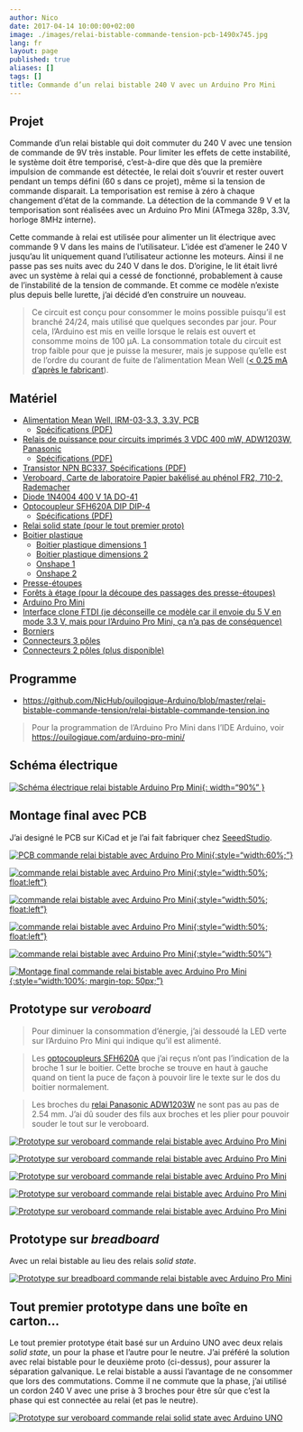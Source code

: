 ```yaml
---
author: Nico
date: 2017-04-14 10:00:00+02:00
image: ./images/relai-bistable-commande-tension-pcb-1490x745.jpg
lang: fr
layout: page
published: true
aliases: []
tags: []
title: Commande d’un relai bistable 240 V avec un Arduino Pro Mini
---
```


## Projet

Commande d’un relai bistable qui doit commuter du 240 V avec une tension de commande de 9V très instable. Pour limiter les effets de cette instabilité, le système doit être temporisé, c’est-à-dire que dès que la première impulsion de commande est détectée, le relai doit s’ouvrir et rester ouvert pendant un temps défini (60 s dans ce projet), même si la tension de commande disparait. La temporisation est remise à zéro à chaque changement d’état de la commande. La détection de la commande 9 V et la temporisation sont réalisées avec un Arduino Pro Mini (ATmega 328p, 3.3V, horloge 8MHz interne).

Cette commande à relai est utilisée pour alimenter un lit électrique avec commande 9 V dans les mains de l’utilisateur. L’idée est d’amener le 240 V jusqu’au lit uniquement quand l’utilisateur actionne les moteurs. Ainsi il ne passe pas ses nuits avec du 240 V dans le dos. D’origine, le lit était livré avec un système à relai qui a cessé de fonctionné, probablement à cause de l’instabilité de la tension de commande. Et comme ce modèle n’existe plus depuis belle lurette, j’ai décidé d’en construire un nouveau.

> Ce circuit est conçu pour consommer le moins possible puisqu’il est branché 24/24, mais utilisé que quelques secondes par jour. Pour cela, l’Arduino est mis en veille lorsque le relais est ouvert et consomme moins de 100 µA. La consommation totale du circuit est trop faible pour que je puisse la mesurer, mais je suppose qu’elle est de l’ordre du courant de fuite de l’alimentation Mean Well ([< 0.25 mA d’après le fabricant][4]).

## Matériel

-   [Alimentation Mean Well, IRM-03-3.3, 3.3V, PCB][3]
    -   [Spécifications (PDF)][4]
-   [Relais de puissance pour circuits imprimés 3 VDC 400 mW, ADW1203W, Panasonic][2]
    -   [Spécifications (PDF)](../../files/2017-04-14-relai-bistable-commande-tension/docs/adw1_eng_tds.pdf)
-   [Transistor NPN BC337, Spécifications (PDF)](../../files/2017-04-14-relai-bistable-commande-tension/docs/BC337-D.PDF)
-   [Veroboard, Carte de laboratoire Papier bakélisé au phénol FR2, 710-2, Rademacher](https://www.distrelec.ch/fr/carte-de-laboratoire-papier-bakelise-au-phenol-fr2-rademacher-710/p/14832982)
-   [Diode 1N4004 400 V 1A DO-41](https://fr.aliexpress.com/item/50pcs-1N4004-400V-1A-DO-41-Axial-Lead-Silicon-Rectifier-Diodes/32464825368.html)
-   [Optocoupleur SFH620A DIP DIP-4][1]
    -   [Spécifications (PDF)](../../files/2017-04-14-relai-bistable-commande-tension/docs/sfh620.pdf)
-   [Relai solid state (pour le tout premier proto)](https://fr.aliexpress.com/item/Industrial-FOTEK-single-phase-solid-state-relay-SSR-25DA-25A-actually-3-32V-DC-TO-24/32621331021.html)
-   [Boitier plastique](https://fr.aliexpress.com/item/Two-colors-plastic-enclosure-diy-project-box-abs-plastic-box-electronics-small-desktop-box-135/32426076659.html)
    -   [Boitier plastique dimensions 1][img_1]
    -   [Boitier plastique dimensions 2][img_2]
    -   [Onshape 1](https://cad.onshape.com/documents/bdfa03cae61f8d99e05c256d/w/6a80dbc21d7d7ec99d4ca430/e/ff237b71c3e3937e7775091c)
    -   [Onshape 2](https://cad.onshape.com/documents/bdfa03cae61f8d99e05c256d/w/6a80dbc21d7d7ec99d4ca430/e/d16ebce6912d78151dce1e60)
-   [Presse-étoupes](https://fr.aliexpress.com/item/PG7-Cable-Glands-Nylon-plastic-waterproof-cable-connectors-spiral-fixed-2013-New-product/1000045565.html)
-   [Forêts à étage (pour la découpe des passages des presse-étoupes)](https://fr.aliexpress.com/item/3pcs-HSS-Steel-Step-Cone-Milling-Cutter-Titanium-Coated-Step-Drill-Cutting-Tools-Bit-Set/32661376446.html)
-   [Arduino Pro Mini](http://www.banggood.com/5Pcs-3_3V-8MHz-ATmega328P-AU-Pro-Mini-Microcontroller-Board-For-Arduino-p-980292.html?p=0431091025639201412F)
-   [Interface clone FTDI (je déconseille ce modèle car il envoie du 5 V en mode 3.3 V, mais pour l’Arduino Pro Mini, ça n’a pas de conséquence)](http://www.miniinthebox.com/fr/programme-downloader-ftdi-basic-usb-a-ttl-ft232-pour-arduino_p903425.html)
-   [Borniers](http://www.banggood.com/20pcs-2-Pin-Plug-in-Screw-Terminal-Block-Connector-5_08mm-Pitch-p-993197.html?p=0431091025639201412F)
-   [Connecteurs 3 pôles](https://fr.aliexpress.com/item/F217-10-sets-ht5-08-3pin-Terminal-plug-type-300V-10A-5-08mm-pitch-connector-pcb/32657384224.html)
-   [Connecteurs 2 pôles (plus disponible)](https://fr.aliexpress.com/item/10-sets-5-08-2pin-Right-angle-Terminal-plug-type-300V-10A-5-08mm-pitch-connector/32787731420.html)


[img_1]: ./images/dimension-boitier-plastique-1.jpg
[img_2]: ./images/dimension-boitier-plastique-2.jpg

## Programme

-   <https://github.com/NicHub/ouilogique-Arduino/blob/master/relai-bistable-commande-tension/relai-bistable-commande-tension.ino>

> Pour la programmation de l’Arduino Pro Mini dans l’IDE Arduino, voir <https://ouilogique.com/arduino-pro-mini/>

## Schéma électrique

[![Schéma électrique relai bistable Arduino Prp Mini][i1]{: width="90%" }][i1]

[i1]: ./images/relai-bistable-commande-tension.sch.svg

## Montage final avec PCB

J’ai designé le PCB sur KiCad et je l’ai fait fabriquer chez [SeeedStudio](https://www.seeedstudio.com/fusion_pcb.html).

[![PCB commande relai bistable avec Arduino Pro Mini][i9]{:style="width:60%;"}][i9]

[i9]: ./images/relai-bistable-commande-tension-007.jpg

[![commande relai bistable avec Arduino Pro Mini][i10]{:style="width:50%; float:left"}][i10]

[i10]: ./images/relai-bistable-commande-tension-008.jpg

[![commande relai bistable avec Arduino Pro Mini][i11]{:style="width:50%; float:left"}][i11]

[i11]: ./images/relai-bistable-commande-tension-009.jpg

[![commande relai bistable avec Arduino Pro Mini][i12]{:style="width:50%; float:left"}][i12]

[i12]: ./images/relai-bistable-commande-tension-010.jpg

[![commande relai bistable avec Arduino Pro Mini][i13]{:style="width:50%"}][i13]

[i13]: ./images/relai-bistable-commande-tension-011.jpg

[![Montage final commande relai bistable avec Arduino Pro Mini][i14]{:style="width:100%; margin-top: 50px;"}][i14]

[i14]: ./images/relai-bistable-commande-tension-012.jpg

## Prototype sur _veroboard_

> Pour diminuer la consommation d’énergie, j’ai dessoudé la LED verte sur l’Arduino Pro Mini qui indique qu’il est alimenté.

> Les [optocoupleurs SFH620A][1] que j’ai reçus n’ont pas l’indication de la broche 1 sur le boitier. Cette broche se trouve en haut à gauche quand on tient la puce de façon à pouvoir lire le texte sur le dos du boitier normalement.

> Les broches du [relai Panasonic ADW1203W][2] ne sont pas au pas de 2.54 mm. J’ai dû souder des fils aux broches et les plier pour pouvoir souder le tout sur le veroboard.

[![Prototype sur veroboard commande relai bistable avec Arduino Pro Mini][i3]][i3]

[i3]: ./images/relai-bistable-commande-tension-002.jpg

[![Prototype sur veroboard commande relai bistable avec Arduino Pro Mini][i4]][i4]

[i4]: ./images/relai-bistable-commande-tension-003.jpg

[![Prototype sur veroboard commande relai bistable avec Arduino Pro Mini][i5]][i5]

[i5]: ./images/relai-bistable-commande-tension-004.jpg

[![Prototype sur veroboard commande relai bistable avec Arduino Pro Mini][i6]][i6]

[i6]: ./images/relai-bistable-commande-tension-005.png

[![Prototype sur veroboard commande relai bistable avec Arduino Pro Mini][i7]][i7]

[i7]: ./images/relai-bistable-commande-tension-006.jpg

## Prototype sur _breadboard_

Avec un relai bistable au lieu des relais _solid state_.

[![Prototype sur breadboard commande relai bistable avec Arduino Pro Mini][i2]][i2]

[i2]: ./images/relai-bistable-commande-tension-001.jpg

## Tout premier prototype dans une boîte en carton...

Le tout premier prototype était basé sur un Arduino UNO avec deux relais _solid state_, un pour la phase et l’autre pour le neutre. J’ai préféré la solution avec relai bistable pour le deuxième proto (ci-dessus), pour assurer la séparation galvanique. Le relai bistable a aussi l’avantage de ne consommer que lors des commutations. Comme il ne commute que la phase, j’ai utilisé un cordon 240 V avec une prise à 3 broches pour être sûr que c’est la phase qui est connectée au relai (et pas le neutre).

[![Prototype sur veroboard commande relai solid state avec Arduino UNO][i8]][i8]

[i8]: ./images/relai-bistable-commande-tension-000.jpg
[1]: https://fr.aliexpress.com/item/Free-shippin-10pcs-lot-SFH620A-DIP-DIP-4-new-original/32553455903.html?spm=2114.13010608.0.0.H1VvjL
[2]: https://www.distrelec.ch/fr/relais-de-puissance-pour-circuits-imprimes-vdc-400-mw-panasonic-adw1203w/p/11030041
[3]: https://www.distrelec.ch/fr/bloc-alimentation-decoupage-sortie-mean-well-irm-03/p/30051638
[4]: ../../files/2017-04-14-relai-bistable-commande-tension/docs/irm03_eng_tds.pdf
